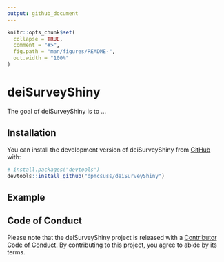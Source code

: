 ```yaml
---
output: github_document
---
```



```r
knitr::opts_chunk$set(
  collapse = TRUE,
  comment = "#>",
  fig.path = "man/figures/README-",
  out.width = "100%"
)
```

# deiSurveyShiny

<!-- badges: start -->
<!-- badges: end -->

The goal of deiSurveyShiny is to ...

## Installation

You can install the development version of deiSurveyShiny from [GitHub](https://github.com/) with:

``` r
# install.packages("devtools")
devtools::install_github("dpmcsuss/deiSurveyShiny")
```

## Example

## Code of Conduct

Please note that the deiSurveyShiny project is released with a [Contributor Code of Conduct](https://contributor-covenant.org/version/2/0/CODE_OF_CONDUCT.html). By contributing to this project, you agree to abide by its terms.
